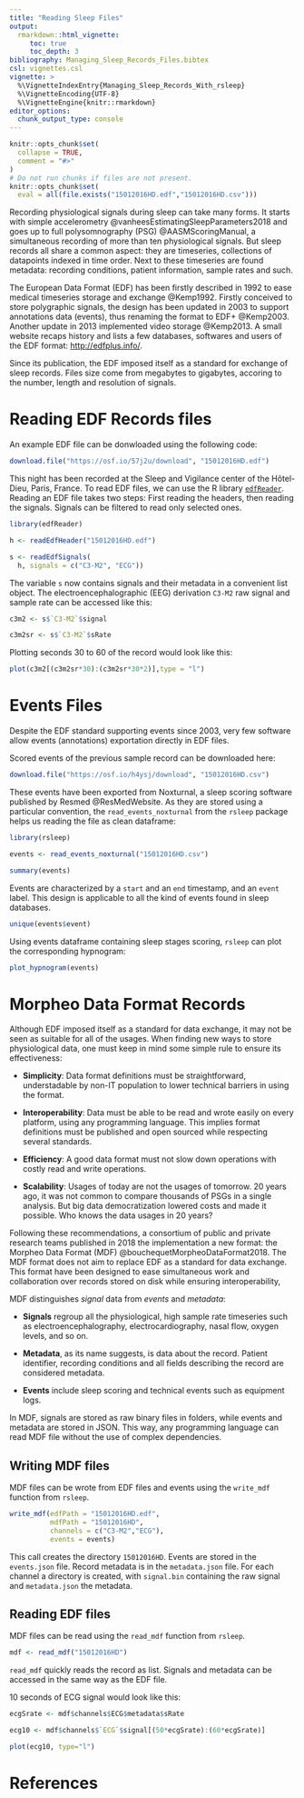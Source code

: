 ```yaml
---
title: "Reading Sleep Files"
output: 
  rmarkdown::html_vignette:
     toc: true
     toc_depth: 3
bibliography: Managing_Sleep_Records_Files.bibtex
csl: vignettes.csl
vignette: >
  %\VignetteIndexEntry{Managing_Sleep_Records_With_rsleep}
  %\VignetteEncoding{UTF-8}
  %\VignetteEngine{knitr::rmarkdown}
editor_options: 
  chunk_output_type: console
---
```


```r
knitr::opts_chunk$set(
  collapse = TRUE,
  comment = "#>"
)
# Do not run chunks if files are not present.
knitr::opts_chunk$set(
  eval = all(file.exists("15012016HD.edf","15012016HD.csv")))
```

Recording physiological signals during sleep can take many forms. It starts with simple accelerometry @vanheesEstimatingSleepParameters2018 and goes up to full polysomnography (PSG) @AASMScoringManual, a simultaneous recording of more than ten physiological signals. But sleep records all share a common aspect: they are timeseries, collections of datapoints indexed in time order. Next to these timeseries are found metadata: recording conditions, patient information, sample rates and such.

The European Data Format (EDF) has been firstly described in 1992 to ease medical timeseries storage and exchange @Kemp1992. Firstly conceived to store polygraphic signals, the design has been updated in 2003 to support annotations data (events), thus renaming the format to EDF+ @Kemp2003. Another update in 2013 implemented video storage @Kemp2013. A small website recaps history and lists a few databases, softwares and users of the EDF format: [http://edfplus.info/](http://edfplus.info/).

Since its publication, the EDF imposed itself as a standard for exchange of sleep records. Files size come from megabytes to gigabytes, accoring to the number, length and resolution of signals.

# Reading EDF Records files

An example EDF file can be donwloaded using the following code:

```r
download.file("https://osf.io/57j2u/download", "15012016HD.edf")
```

This night has been recorded at the Sleep and Vigilance center of the Hôtel-Dieu, Paris, France. To read EDF files, we can use the R library [`edfReader`](https://CRAN.R-project.org/package=edfReader). Reading an EDF file takes two steps: First reading the headers, then reading the signals. Signals can be filtered to read only selected ones.

```r
library(edfReader)

h <- readEdfHeader("15012016HD.edf")

s <- readEdfSignals(
  h, signals = c("C3-M2", "ECG"))
```

The variable `s` now contains signals and their metadata in a convenient list object. The electroencephalographic (EEG) derivation `C3-M2` raw signal and sample rate can be accessed like this:

```r
c3m2 <- s$`C3-M2`$signal

c3m2sr <- s$`C3-M2`$sRate
```

Plotting seconds 30 to 60 of the record would look like this:

```r
plot(c3m2[(c3m2sr*30):(c3m2sr*30*2)],type = "l")
```

# Events Files

Despite the EDF standard supporting events since 2003, very few software allow events (annotations) exportation directly in EDF files.

Scored events of the previous sample record can be downloaded here:

```r
download.file("https://osf.io/h4ysj/download", "15012016HD.csv")
```

These events have been exported from Noxturnal, a sleep scoring software published by Resmed @ResMedWebsite. As they are stored using a particular convention, the `read_events_noxturnal` from the `rsleep` package helps us reading the file as clean dataframe:

```r
library(rsleep)

events <- read_events_noxturnal("15012016HD.csv")

summary(events)
```

Events are characterized by a `start`  and an `end` timestamp, and an `event` label. This design is applicable to all the kind of events found in sleep databases.

```r
unique(events$event)
```

Using events dataframe containing sleep stages scoring, `rsleep` can plot the corresponding hypnogram:

```r
plot_hypnogram(events)
```

# Morpheo Data Format Records

Although EDF imposed itself as a standard for data exchange, it may not be seen as suitable for all of the usages. When finding new ways to store physiological data, one must keep in mind some simple rule to ensure its effectiveness:

  * **Simplicity**: Data format definitions must be straightforward, understadable by non-IT population to lower technical barriers in using the format.
  
  * **Interoperability**: Data must be able to be read and wrote easily on every platform, using any programming language. This implies format definitions must be published and open sourced while respecting several standards.
  
  * **Efficiency**: A good data format must not slow down operations with costly read and write operations.
  
  * **Scalability**: Usages of today are not the usages of tomorrow. 20 years ago, it was not common to compare thousands of PSGs in a single analysis. But big data democratization lowered costs and made it possible. Who knows the data usages in 20 years?

Following these recommendations, a consortium of public and private research teams published in 2018 the implementation a new format: the Morpheo Data Format (MDF) @bouchequetMorpheoDataFormat2018. The MDF format does not aim to replace EDF as a standard for data exchange. This format have been designed to ease simultaneous work and collaboration over records stored on disk while ensuring interoperability,

MDF distinguishes *signal* data from *events* and *metadata*:

  * **Signals** regroup all the physiological, high sample rate timeseries such as electroencephalography, electrocardiography, nasal flow, oxygen levels, and so on.
  
  * **Metadata**, as its name suggests, is data about the record. Patient identifier, recording conditions and all fields describing the record are considered metadata.
  
  * **Events** include sleep scoring and technical events such as equipment logs.

In MDF, signals are stored as raw binary files in folders, while events and metadata are stored in JSON. This way, any programming language can read MDF file without the use of complex dependencies.

## Writing MDF files

MDF files can be wrote from EDF files and events using the `write_mdf` function from `rsleep`. 

```r
write_mdf(edfPath = "15012016HD.edf",
          mdfPath = "15012016HD",
          channels = c("C3-M2","ECG"),
          events = events)
```

This call creates the directory `15012016HD`. Events are stored in the `events.json` file. Record metadata is in the `metadata.json` file. For each channel a directory is created, with `signal.bin` containing the raw signal and `metadata.json` the metadata.

## Reading EDF files

MDF files can be read using the `read_mdf` function from `rsleep`.

```r
mdf <- read_mdf("15012016HD")
```

`read_mdf` quickly reads the record as list. Signals and metadata can be accessed in the same way as the EDF file. 

10 seconds of ECG signal would look like this:

```r
ecgSrate <- mdf$channels$ECG$metadata$sRate

ecg10 <- mdf$channels$`ECG`$signal[(50*ecgSrate):(60*ecgSrate)]

plot(ecg10, type="l")
```

# References
